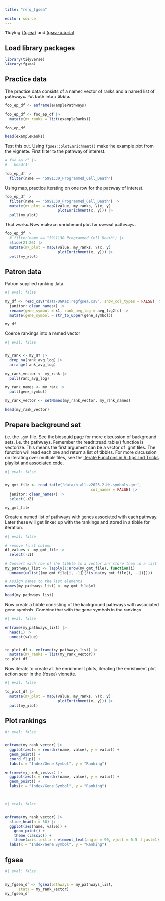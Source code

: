 ```yaml
---
title: "refq_fgsea"

editor: source
---
```


Tidying {[fgsea](https://bioconductor.org/packages/release/bioc/vignettes/fgsea/inst/doc/fgsea-tutorial.html)} and [fgsea-tutorial](https://biostatsquid.com/fgsea-tutorial-gsea/)

## Load library packages

```r
library(tidyverse)
library(fgsea)
```

## Practice data

The practice data consists of a named vector of ranks and a named list of pathways.  Put both into a tibble.

```r
foo_ep_df <- enframe(examplePathways) 

foo_ep_df <- foo_ep_df |> 
  mutate(my_ranks = list(exampleRanks))

foo_ep_df
```


```r
head(exampleRanks)
```


Test this out.  Using `fgsea::plotEnrichment()` make the example plot from the vignette.  First filter to the pathway of interest.

```r
# foo_ep_df |> 
#   head(1)

foo_ep_df |> 
  filter(name == "5991130_Programmed_Cell_Death") 
```

Using map, practice iterating on one row for the pathway of interest.

```r
foo_ep_df |> 
  filter(name == "5991130_Programmed_Cell_Death") |> 
  mutate(my_plot = map2(value, my_ranks, \(x, y) 
                        plotEnrichment(x, y))) |> 
  pull(my_plot)
```

That works.  Now make an enrichment plot for several pathways.

```r
foo_ep_df |> 
  # filter(name == "5991130_Programmed_Cell_Death") |> 
  slice(21:26) |> 
  mutate(my_plot = map2(value, my_ranks, \(x, y) 
                        plotEnrichment(x, y))) |> 
  pull(my_plot)
```

## Patron data

Patron supplied ranking data.

```r
#| eval: false

my_df <- read_csv("data/DGKazTregfgsea.csv", show_col_types = FALSE) |> 
  janitor::clean_names() |> 
  rename(gene_symbol = x1, rank_avg_log = avg_log2fc) |> 
  mutate(gene_symbol = str_to_upper(gene_symbol))

my_df
```

Coerce rankings into a named vector

```r
#| eval: false


my_rank <- my_df |> 
  drop_na(rank_avg_log) |> 
  arrange(rank_avg_log)

my_rank_vector <- my_rank |> 
  pull(rank_avg_log)

my_rank_names <- my_rank |> 
  pull(gene_symbol)

my_rank_vector <- setNames(my_rank_vector, my_rank_names)

head(my_rank_vector)
```

## Prepare background set

i.e. the `.gmt` file.  See the biosquid page for more discussion of background sets.  i.e. the pathways.  Remember the readr::read_table() function is vectorize.  This means the first argument can be a vector of .gmt files.  The function will read each one and return a list of tibbles.  For more discussion on iterating over multiple files, see the [Iterate Functions in R: tips and Tricks](https://www.youtube.com/watch?v=PrUnbYlC1kY&list=PLIUcX1JrVUNWW7RgPh9ysmJM3mBpIAlYG) playlist and [associated code](https://github.com/libjohn/workshop_rfun_iterate).

```r
#| eval: false


my_gmt_file <- read_table("data/h.all.v2023.2.Hs.symbols.gmt", 
                                       col_names = FALSE) |> 
  janitor::clean_names() |> 
  select(-x2)

my_gmt_file
```


Create a named list of pathways with genes associated with each pathway.   Later these will get linked up with the rankings and stored in a tibble for iteration.

```r
#| eval: false

# remove first column
df_values <- my_gmt_file |> 
  select(-x1)

# Convert each row of the tibble to a vector and store them in a list
my_pathways_list <- lapply(1:nrow(my_gmt_file), function(i) 
  unname(unlist((my_gmt_file[i, -1])[!is.na(my_gmt_file[i, -1])])))

# Assign names to the list elements
names(my_pathways_list) <- my_gmt_file$x1

head(my_pathways_list)
```


Now create a tibble consisting of the background pathways with associated gene symbols.  Combine that with the gene symbols in the rankings.

```r
#| eval: false

enframe(my_pathways_list) |> 
  head(1) |> 
  unnest(value)


to_plot_df <- enframe(my_pathways_list) |> 
  mutate(my_ranks = list(my_rank_vector))
to_plot_df
```

Now iterate to create all the enrichment plots, iterating the enrishment plot action seen in the {fgsea} vignette.

```r
#| eval: false

to_plot_df |> 
  mutate(my_plot = map2(value, my_ranks, \(x, y) 
                        plotEnrichment(x, y))) |> 
  pull(my_plot)
```


## Plot rankings

```r
#: eval: false


enframe(my_rank_vector) |> 
  ggplot(aes(x = reorder(name, value), y = value)) +
  geom_point() +
  coord_flip() +
  labs(x = "Index/Gene Symbol", y = "Ranking")

enframe(my_rank_vector) |> 
  ggplot(aes(x = reorder(name, value), y = value)) +
  geom_point() +
  labs(x = "Index/Gene Symbol", y = "Ranking")

 
```

```r
#| eval: false


enframe(my_rank_vector) |> 
  slice_head(n = 50) |> 
  ggplot(aes(name, value)) + 
	geom_point() +
	theme_classic() + 
	theme(axis.text.x = element_text(angle = 90, vjust = 0.5, hjust=1)) +
  labs(x = "Index/Gene Symbol", y = "Ranking")
```

## fgsea

```r
#| eval: false


my_fgsea_df <- fgsea(pathways = my_pathways_list,
      stats = my_rank_vector)
my_fgsea_df
```



